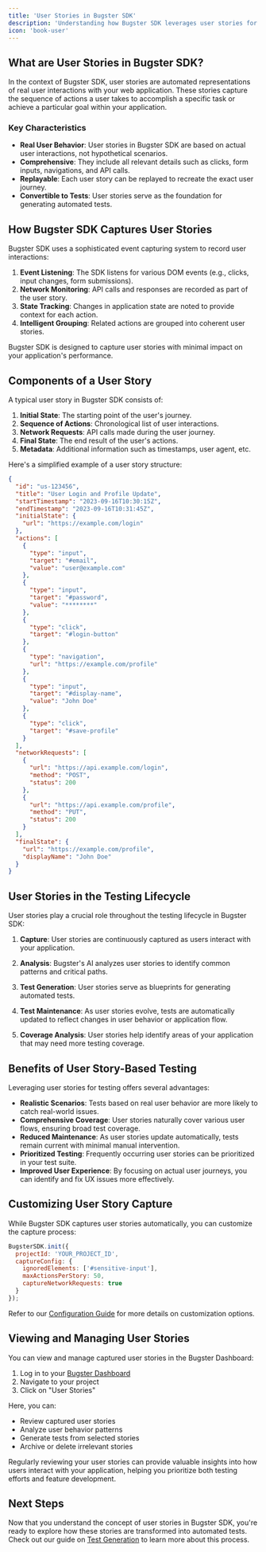 ```yaml
---
title: 'User Stories in Bugster SDK'
description: 'Understanding how Bugster SDK leverages user stories for automated testing'
icon: 'book-user'
---
```


## What are User Stories in Bugster SDK?

In the context of Bugster SDK, user stories are automated representations of real user interactions with your web application. These stories capture the sequence of actions a user takes to accomplish a specific task or achieve a particular goal within your application.

### Key Characteristics

- **Real User Behavior**: User stories in Bugster SDK are based on actual user interactions, not hypothetical scenarios.
- **Comprehensive**: They include all relevant details such as clicks, form inputs, navigations, and API calls.
- **Replayable**: Each user story can be replayed to recreate the exact user journey.
- **Convertible to Tests**: User stories serve as the foundation for generating automated tests.

## How Bugster SDK Captures User Stories

Bugster SDK uses a sophisticated event capturing system to record user interactions:

1. **Event Listening**: The SDK listens for various DOM events (e.g., clicks, input changes, form submissions).
2. **Network Monitoring**: API calls and responses are recorded as part of the user story.
3. **State Tracking**: Changes in application state are noted to provide context for each action.
4. **Intelligent Grouping**: Related actions are grouped into coherent user stories.

<Note>
Bugster SDK is designed to capture user stories with minimal impact on your application's performance.
</Note>

## Components of a User Story

A typical user story in Bugster SDK consists of:

1. **Initial State**: The starting point of the user's journey.
2. **Sequence of Actions**: Chronological list of user interactions.
3. **Network Requests**: API calls made during the user journey.
4. **Final State**: The end result of the user's actions.
5. **Metadata**: Additional information such as timestamps, user agent, etc.

Here's a simplified example of a user story structure:

```json
{
  "id": "us-123456",
  "title": "User Login and Profile Update",
  "startTimestamp": "2023-09-16T10:30:15Z",
  "endTimestamp": "2023-09-16T10:31:45Z",
  "initialState": {
    "url": "https://example.com/login"
  },
  "actions": [
    {
      "type": "input",
      "target": "#email",
      "value": "user@example.com"
    },
    {
      "type": "input",
      "target": "#password",
      "value": "********"
    },
    {
      "type": "click",
      "target": "#login-button"
    },
    {
      "type": "navigation",
      "url": "https://example.com/profile"
    },
    {
      "type": "input",
      "target": "#display-name",
      "value": "John Doe"
    },
    {
      "type": "click",
      "target": "#save-profile"
    }
  ],
  "networkRequests": [
    {
      "url": "https://api.example.com/login",
      "method": "POST",
      "status": 200
    },
    {
      "url": "https://api.example.com/profile",
      "method": "PUT",
      "status": 200
    }
  ],
  "finalState": {
    "url": "https://example.com/profile",
    "displayName": "John Doe"
  }
}
```

## User Stories in the Testing Lifecycle

User stories play a crucial role throughout the testing lifecycle in Bugster SDK:

1. **Capture**: User stories are continuously captured as users interact with your application.

2. **Analysis**: Bugster's AI analyzes user stories to identify common patterns and critical paths.

3. **Test Generation**: User stories serve as blueprints for generating automated tests.

4. **Test Maintenance**: As user stories evolve, tests are automatically updated to reflect changes in user behavior or application flow.

5. **Coverage Analysis**: User stories help identify areas of your application that may need more testing coverage.

## Benefits of User Story-Based Testing

Leveraging user stories for testing offers several advantages:

- **Realistic Scenarios**: Tests based on real user behavior are more likely to catch real-world issues.
- **Comprehensive Coverage**: User stories naturally cover various user flows, ensuring broad test coverage.
- **Reduced Maintenance**: As user stories update automatically, tests remain current with minimal manual intervention.
- **Prioritized Testing**: Frequently occurring user stories can be prioritized in your test suite.
- **Improved User Experience**: By focusing on actual user journeys, you can identify and fix UX issues more effectively.

## Customizing User Story Capture

While Bugster SDK captures user stories automatically, you can customize the capture process:

```javascript
BugsterSDK.init({
  projectId: 'YOUR_PROJECT_ID',
  captureConfig: {
    ignoredElements: ['#sensitive-input'],
    maxActionsPerStory: 50,
    captureNetworkRequests: true
  }
});
```

Refer to our [Configuration Guide](/configuration) for more details on customization options.

## Viewing and Managing User Stories

You can view and manage captured user stories in the Bugster Dashboard:

1. Log in to your [Bugster Dashboard](https://dashboard.bugster.app)
2. Navigate to your project
3. Click on "User Stories"

Here, you can:
- Review captured user stories
- Analyze user behavior patterns
- Generate tests from selected stories
- Archive or delete irrelevant stories

<Tip>
Regularly reviewing your user stories can provide valuable insights into how users interact with your application, helping you prioritize both testing efforts and feature development.
</Tip>

## Next Steps

Now that you understand the concept of user stories in Bugster SDK, you're ready to explore how these stories are transformed into automated tests. Check out our guide on [Test Generation](/core-concepts/test-generation) to learn more about this process.

